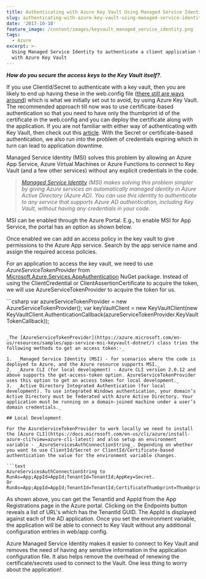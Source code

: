 ```yaml
---
title: Authenticating with Azure Key Vault Using Managed Service Identity
slug: authenticating-with-azure-key-vault-using-managed-service-identity
date: '2017-10-18'
feature_image: /content/images/keyvault_managed_service_identity.png
tags:
  - Azure
excerpt: >-
  Using Managed Service Identity to authenticate a client application to connect
  with Azure Key Vault
---
```

**_How do you secure the access keys to the Key Vault itself?_**.

If you use ClientId/Secret to authenticate with a key vault, then you are likely to end up having these in the web.config file ([there still are ways around](/blog/keeping-sensitive-configuration-data-out-of-source-control/)) which is what we initially set out to avoid, by using Azure Key Vault. The recommended approach till now was to use certificate-based authentication so that you need to have only the thumbprint id of the certificate in the web.config and you can deploy the certificate along with the application. If you are not familiar with either way of authenticating with Key Vault, then check out this [article](/blog/authenticating-a-client-application-with-azure-key-vault/). With the Secret or certificate-based authentication, we also run into the problem of credentials expiring which in turn can lead to application downtime.

Managed Service Identity (MSI) solves this problem by allowing an Azure App Service, Azure Virtual Machines or Azure Functions to connect to Key Vault (and a few other services) without any explicit credentials in the code.

> _[Managed Service Identity](https://docs.microsoft.com/en-us/azure/active-directory/msi-overview) (MSI) makes solving this problem simpler by giving Azure services an automatically managed identity in Azure Active Directory (Azure AD). You can use this identity to authenticate to any service that supports Azure AD authentication, including Key Vault, without having any credentials in your code._

MSI can be enabled through the Azure Portal. E.g., to enable MSI for App Service, the portal has an option as shown below.

<ImageCard src="/content/images/keyvault_managed_service_identity.png" alt="Enable Managed Service Identity for Azure App Service" />

Once enabled we can add an access policy in the key vault to give permissions to the Azure App service. Search by the app service name and assign the required access policies.

For an application to access the key vault, we need to use _AzureServiceTokenProvider_ from [Microsoft.Azure.Services.AppAuthentication](https://www.nuget.org/packages/Microsoft.Azure.Services.AppAuthentication/) NuGet package. Instead of using the ClientCredential or ClientAssertionCertificate to acquire the token, we will use AzureServiceTokenProvider to acquire the token for us.

<BookmarkCard href="/blog/defaultazurecredential-from-azure-sdk" title="DefaultAzureCredential: Unifying How We Get Azure AD Token" description="Azure Identity library provides Azure Active Directory token authentication support across the Azure SDK" icon="/favicon.ico" />
```csharp
var azureServiceTokenProvider = new AzureServiceTokenProvider();
var keyVaultClient = new KeyVaultClient(new KeyVaultClient.AuthenticationCallback(azureServiceTokenProvider.KeyVaultTokenCallback));

```

_The [AzureServiceTokenProvider](https://azure.microsoft.com/en-us/resources/samples/app-service-msi-keyvault-dotnet/) class tries the following methods to get an access token:-_

1.  _Managed Service Identity (MSI) - for scenarios where the code is deployed to Azure, and the Azure resource supports MSI._
2.  _Azure CLI (for local development) - Azure CLI version 2.0.12 and above supports the get-access-token option. AzureServiceTokenProvider uses this option to get an access token for local development._
3.  _Active Directory Integrated Authentication (for local development). To use integrated Windows authentication, your domain’s Active Directory must be federated with Azure Active Directory. Your application must be running on a domain-joined machine under a user’s domain credentials._

## Local Development

For the AzureServiceTokenProvider to work locally we need to install the [Azure CLI](https://docs.microsoft.com/en-us/cli/azure/install-azure-cli?view=azure-cli-latest) and also setup an environment variable - _AzureServicesAuthConnectionString_. Depending on whether you want to use ClientId/Secret or ClientId/Certificate-based authentication the value for the environment variable changes.

```text
AzureServicesAuthConnectionString to RunAs=App;AppId=AppId;TenantId=TenantId;AppKey=Secret.
Or
RunAs=App;AppId=AppId;TenantId=TenantId;CertificateThumbprint=Thumbprint;CertificateStoreLocation=CurrentUser

```
<ImageCard src="/content/images/kkeyvault_msi_tenantId.png" alt="Get Tenant Id and AppId" />

As shown above, you can get the TenantId and AppId from the App Registrations page in the Azure portal. Clicking on the Endpoints button reveals a list of URL's which has the TenantId GUID. The AppId is displayed against each of the AD application. Once you set the environment variable, the application will be able to connect to Key Vault without any additional configuration entries in web/app config.

Azure Managed Service Identity makes it easier to connect to Key Vault and removes the need of having any sensitive information in the application configuration file. It also helps remove the overhead of renewing the certificate/secrets used to connect to the Vault. One less thing to worry about the application!
